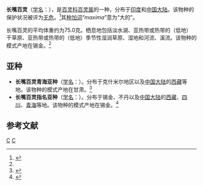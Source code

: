 {{Speciesbox 
| genus = Melanocorypha
| species = maxima
| status = LC 
| status_system = IUCN3.1
| image = BirdsAsiaJohnGoIVGoul 0296, crop.jpg
| authority = {{link-en|爱德华·布莱思|Edward Blyth|Blyth}}, 1867<ref name='id2545'>{{cite web| url =http://www.bioinfo.cn/db05/BjdwSpecies.php?action=view&id=2545| title =长嘴百灵| work =《中国动物物种编目数据库》| publisher =中国科学院微生物研究所| author =中国科学院动物研究所| accessdate =2009-04-04| deadurl =yes| archiveurl =https://web.archive.org/web/20131203122335/http://www.bioinfo.cn/db05/BjdwSpecies.php?action=view| archivedate =2013-12-03}}</ref>
}}

'''长嘴百灵'''（[[学名|学名]]：{{lang|la|''Melanocorypha maxima''}}），是[[百灵科|百灵科]][[百灵属|百灵属]]的一种，分布于[[印度|印度]]和[[中国大陆|中国大陆]]。该物种的保护状况被评为[[无危|无危]]。<ref>{{cite web|url=http://www.birdlife.org/datazone/speciesfactsheet.php?id=8147&m=0|title=Melanocorypha maxima|publisher=[[国际鸟盟|BirdLife.org]]|accessdate=2011-06-27|archive-date=2019-07-10|archive-url=https://web.archive.org/web/20190710193631/http://datazone.birdlife.org/home|dead-url=no}}</ref>其[[种加词|种加词]]“''maxima''”意为“大的”。

长嘴百灵的平均体重约为75.0克。栖息地包括淡水湖、亚热带或热带的（低地）干草原、亚热带或热带的（低地）季节性湿润草原、湿地和河流、溪流。该物种的模式产地在锡金。<ref name='id2545'/>

== 亚种 ==
*'''长嘴百灵青海亚种'''（[[学名|学名]]：{{lang|la|''Melanocorypha maxima holdereri''}}）。分布于克什米尔地区以及[[中国大陆|中国大陆]]的[[西藏|西藏]]等地。该物种的模式产地在甘肃。<ref name='id2546'>{{cite web| url =http://www.bioinfo.cn/db05/BjdwSpecies.php?action=view&id=2546| title =长嘴百灵青海亚种| work =《中国动物物种编目数据库》| publisher =中国科学院微生物研究所| author =中国科学院动物研究所| accessdate =2009-04-04| deadurl =yes| archiveurl =https://web.archive.org/web/20160305004001/http://www.bioinfo.cn/db05/BjdwSpecies.php?action=view&id=2546| archivedate =2016-03-05}}</ref>
*'''长嘴百灵指名亚种'''（[[学名|学名]]：{{lang|la|''Melanocorypha maxima maxima''}}）。分布于锡金、不丹以及[[中国大陆|中国大陆]]的[[西藏|西藏]]、[[四川|四川]]、[[青海|青海]]等地。该物种的模式产地在锡金。<ref name='id2547'>{{cite web| url =http://www.bioinfo.cn/db05/BjdwSpecies.php?action=view&id=2547| title =长嘴百灵指名亚种| work =《中国动物物种编目数据库》| publisher =中国科学院微生物研究所| author =中国科学院动物研究所| accessdate =2009-04-04| deadurl =yes| archiveurl =https://web.archive.org/web/20160305105546/http://www.bioinfo.cn/db05/BjdwSpecies.php?action=view&id=2547| archivedate =2016-03-05}}</ref>

== 参考文献 ==
{{reflist}}

{{Taxonbar}}

[[Category:百灵属|C]]
[[Category:_1867年描述的鸟类|C]]